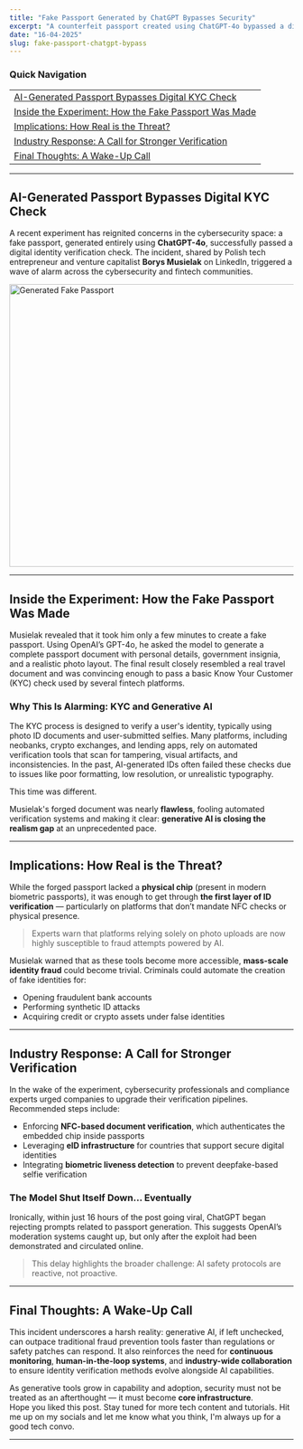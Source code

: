 ```yaml
---
title: "Fake Passport Generated by ChatGPT Bypasses Security"
excerpt: "A counterfeit passport created using ChatGPT-4o bypassed a digital KYC check, sparking a heated debate on the fragility of identity verification systems in the age of generative AI."
date: "16-04-2025"
slug: fake-passport-chatgpt-bypass
---
```


<div className="table-of-contents">
  <h3 class="text-xl font-semibold text-primary my-4">Quick Navigation</h3>
  <table style={{ width: "100%", borderSpacing: "0", borderCollapse: "collapse", border: "1px solid #e2e8f0" }}>
    <tbody>
      <tr>
        <td style={{ padding: "12px", border: "1px solid #e2e8f0" }}><a href="#ai-forgery-passes-kyc" className="text-purple-500 hover:underline">AI-Generated Passport Bypasses Digital KYC Check</a></td>
      </tr>
      <tr>
        <td style={{ padding: "12px", border: "1px solid #e2e8f0" }}><a href="#experiment-details" className="text-purple-500 hover:underline">Inside the Experiment: How the Fake Passport Was Made</a></td>
      </tr>
      <tr>
        <td style={{ padding: "12px", border: "1px solid #e2e8f0" }}><a href="#implications-and-consequences" className="text-purple-500 hover:underline">Implications: How Real is the Threat?</a></td>
      </tr>
      <tr>
        <td style={{ padding: "12px", border: "1px solid #e2e8f0" }}><a href="#industry-response" className="text-purple-500 hover:underline">Industry Response: A Call for Stronger Verification</a></td>
      </tr>
      <tr>
        <td style={{ padding: "12px", border: "1px solid #e2e8f0" }}><a href="#final-thoughts" className="text-purple-500 hover:underline">Final Thoughts: A Wake-Up Call</a></td>
      </tr>
    </tbody>
  </table>
</div>

---

<h2 class="text-2xl font-semibold text-primary my-4" id="ai-forgery-passes-kyc">
AI-Generated Passport Bypasses Digital KYC Check
</h2>

A recent experiment has reignited concerns in the cybersecurity space: a fake passport, generated entirely using **ChatGPT-4o**, successfully passed a digital identity verification check. The incident, shared by Polish tech entrepreneur and venture capitalist **Borys Musielak** on LinkedIn, triggered a wave of alarm across the cybersecurity and fintech communities.

<div style={{ display: 'flex', justifyContent: 'center' }}>
  <img src="/blog-images/fake-passport.webp" className="m-4" alt="Generated Fake Passport" width="700" height="500" />
</div>

---

<h2 class="text-2xl font-semibold text-primary my-4" id="experiment-details">
Inside the Experiment: How the Fake Passport Was Made
</h2>

Musielak revealed that it took him only a few minutes to create a fake passport. Using OpenAI’s GPT-4o, he asked the model to generate a complete passport document with personal details, government insignia, and a realistic photo layout. The final result closely resembled a real travel document and was convincing enough to pass a basic Know Your Customer (KYC) check used by several fintech platforms.

<h3 class="text-xl font-semibold text-primary my-4">
Why This Is Alarming: KYC and Generative AI
</h3>

The KYC process is designed to verify a user's identity, typically using photo ID documents and user-submitted selfies. Many platforms, including neobanks, crypto exchanges, and lending apps, rely on automated verification tools that scan for tampering, visual artifacts, and inconsistencies. In the past, AI-generated IDs often failed these checks due to issues like poor formatting, low resolution, or unrealistic typography.

This time was different.

Musielak's forged document was nearly **flawless**, fooling automated verification systems and making it clear: **generative AI is closing the realism gap** at an unprecedented pace.

---

<h2 class="text-2xl font-semibold text-primary my-4" id="implications-and-consequences">
Implications: How Real is the Threat?
</h2>

While the forged passport lacked a **physical chip** (present in modern biometric passports), it was enough to get through **the first layer of ID verification** — particularly on platforms that don’t mandate NFC checks or physical presence.

> Experts warn that platforms relying solely on photo uploads are now highly susceptible to fraud attempts powered by AI.

Musielak warned that as these tools become more accessible, **mass-scale identity fraud** could become trivial. Criminals could automate the creation of fake identities for:

- Opening fraudulent bank accounts
- Performing synthetic ID attacks
- Acquiring credit or crypto assets under false identities

---

<h2 class="text-2xl font-semibold text-primary my-4" id="industry-response">
Industry Response: A Call for Stronger Verification
</h2>

In the wake of the experiment, cybersecurity professionals and compliance experts urged companies to upgrade their verification pipelines. Recommended steps include:

- Enforcing **NFC-based document verification**, which authenticates the embedded chip inside passports
- Leveraging **eID infrastructure** for countries that support secure digital identities
- Integrating **biometric liveness detection** to prevent deepfake-based selfie verification

<h3 class="text-xl font-semibold text-primary my-4">
The Model Shut Itself Down... Eventually
</h3>

Ironically, within just 16 hours of the post going viral, ChatGPT began rejecting prompts related to passport generation. This suggests OpenAI’s moderation systems caught up, but only after the exploit had been demonstrated and circulated online.

> This delay highlights the broader challenge: AI safety protocols are reactive, not proactive.

---

<h2 class="text-2xl font-semibold text-primary my-4" id="final-thoughts">
Final Thoughts: A Wake-Up Call
</h2>

This incident underscores a harsh reality: generative AI, if left unchecked, can outpace traditional fraud prevention tools faster than regulations or safety patches can respond. It also reinforces the need for **continuous monitoring**, **human-in-the-loop systems**, and **industry-wide collaboration** to ensure identity verification methods evolve alongside AI capabilities.

As generative tools grow in capability and adoption, security must not be treated as an afterthought — it must become **core infrastructure**. <br/>
Hope you liked this post. Stay tuned for more tech content and tutorials. Hit me up on my socials and let me know what you think, I'm always up for a good tech convo.

---
